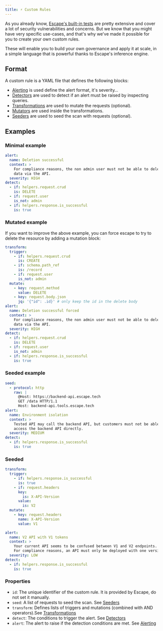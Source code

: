 ```yaml
---
title: ⚡ Custom Rules
---
```


As you already know, [Escape's built-in tests](../vulnerabilities) are
pretty extensive and cover a lot of security vulnerabilities and concerns.
But we know that you might have very specific use-cases, and that's why
we've made it possible for you to create your own custom rules.

These will enable you to build your own governance and apply it at scale,
in a simple language that is powerful thanks to Escape's inference engine.

## Format

A custom rule is a YAML file that defines the following blocks:

- [Alerting](https://docs.escape.tech/testing/custom-rules/Alerting) is used define the alert format, it's severity…
- [Detectors](https://docs.escape.tech/testing/custom-rules/Detectors) are used to detect if an alert must be raised by inspecting queries.
- [Transformations](https://docs.escape.tech/testing/custom-rules/Transformations) are used to mutate the requests (optional).
- [Mutators](https://docs.escape.tech/testing/custom-rules/Mutators) are used inside the transformations.
- [Seeders](https://docs.escape.tech/testing/custom-rules/Seeders) are used to seed the scan with requests (optional).

## Examples

### Minimal example

```yaml
alert:
  name: Deletion successful
  context: >
    For compliance reasons, the non admin user must not be able to delete some
    data via the API.
  severity: HIGH
detect:
  - if: helpers.request.crud
    is: DELETE
  - if: request.user
    is_not: admin
  - if: helpers.response.is_successful
    is: true
```

### Mutated example

If you want to improve the above example, you can force escape to try to
delete the resource by adding a mutation block:

```yaml
transform:
  trigger:
    - if: helpers.request.crud
      is: CREATE
    - if: schema.path_ref
      is: /record
    - if: request.user
      is_not: admin
  mutate:
    - key: request.method
      value: DELETE
    - key: request.body.json
      jq: '{"id": .id}' # only keep the id in the delete body
alert:
  name: Deletion successful forced
  context: >
    For compliance reasons, the non admin user must not be able to delete some
    data via the API.
  severity: HIGH
detect:
  - if: helpers.request.crud
    is: DELETE
  - if: request.user
    is_not: admin
  - if: helpers.response.is_successful
    is: true
```

### Seeded example

```yaml
seed:
  - protocol: http
    raw: |
      @Host: https://backend-api.escape.tech
      GET /data HTTP/1.1
      Host: backend-api.tools.escape.tech
alert:
  name: Environment isolation
  context: >
    Tested API may call the backend API, but customers must not be able to
    access the backend API directly.
  severity: MEDIUM
detect:
  - if: helpers.response.is_successful
    is: true
```

### Seeded

```yaml
transform:
  trigger:
    - if: helpers.response.is_successful
      is: true
    - if: request.headers
      key:
        is: X-API-Version
      value:
        is: V2
  mutate:
    - key: request.headers
      name: X-API-Version
      value: V1

alert:
  name: V2 API with V1 tokens
  context: >
    Your current API seems to be confused between V1 and V2 endpoints.
    For compliance reasons, an API must only be deployed with one version.
  severity: LOW
detect:
  - if: helpers.response.is_successful
    is: true
```

### Properties

- `id`: The unique identifier of the custom rule. It is provided by Escape, do not set it manually.
- `seed`: A list of requests to seed the scan. See [Seeders](https://docs.escape.tech/testing/custom-rules/Seeders)
- `transform`: Defines lists of triggers and mutations (combined with AND operators).See [Transformations](https://docs.escape.tech/testing/custom-rules/Transformations)
- `detect`: The conditions to trigger the alert. See [Detectors](https://docs.escape.tech/testing/custom-rules/Detectors)
- `alert`: The alert to raise if the detection conditions are met. See [Alerting](https://docs.escape.tech/testing/custom-rules/Alerting)
